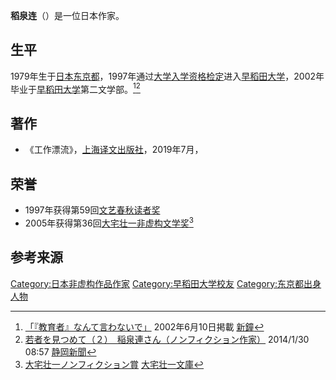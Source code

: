 '''稻泉连'''（{{bd|1979年|2月15日||}}）是一位日本作家。

==生平==
1979年生于[[日本|日本]][[东京都|东京都]]，1997年通过[[大学入学资格检定|大学入学资格检定]]进入[[早稻田大学|早稻田大学]]，2002年毕业于[[早稻田大学|早稻田大学]]第二文学部。<ref name=waseda>[http://www.waseda.jp/student/shinsho/html/66/6620.html  「『教育者』なんて言わないで」] {{Wayback|url=http://www.waseda.jp/student/shinsho/html/66/6620.html |date=20180627192959 }} 2002年6月10日掲載 [[新鐘|新鐘]]</ref><ref name=shizuoka>[http://www.at-s.com/news/detail/925651040.html 若者を見つめて（２）　稲泉連さん（ノンフィクション作家）] {{Wayback|url=http://www.at-s.com/news/detail/925651040.html |date=20141129073841 }} 2014/1/30 08:57 [[静岡新聞|静岡新聞]]</ref>

==著作==
*《工作漂流》，[[上海译文出版社|上海译文出版社]]，2019年7月，{{ISBN|9787532781058}}

==荣誉==
*1997年获得第59回[[文艺春秋读者奖|文艺春秋读者奖]]
*2005年获得第36回[[大宅壮一非虚构文学奖|大宅壮一非虚构文学奖]]<ref>[http://www.oya-bunko.or.jp/content/tabid/158/Default.aspx 大宅壮一ノンフィクション賞] {{Wayback|url=http://www.oya-bunko.or.jp/content/tabid/158/Default.aspx |date=20210120131219 }} [[大宅壮一文庫|大宅壮一文庫]]</ref>

==参考来源==
{{reflist}}

{{DEFAULTSORT:Naizumi, Ren}}
[[Category:日本非虚构作品作家|Category:日本非虚构作品作家]]
[[Category:早稻田大学校友|Category:早稻田大学校友]]
[[Category:东京都出身人物|Category:东京都出身人物]]